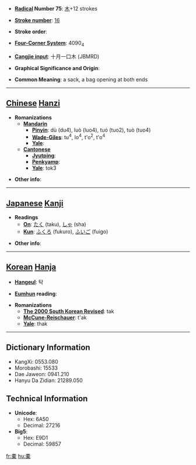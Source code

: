 * '''[[Wiktionary:Chinese radical index| Radical]] Number 75''': [[Wiktionary:Chinese radical index 木|木]]+12 strokes

* '''[[Wiktionary:Chinese total strokes index|Stroke number]]''': [[Wiktionary:Chinese total strokes index 16|16]]

* '''Stroke order''': 

* '''[[Wiktionary:Chinese four corner index|Four-Corner System]]''': 4090<sub>4</sub>

* '''[[Wiktionary:Chinese Cangjie index|Cangjie input]]''': 十月一口木 (JBMRD)

* '''Graphical Significance and Origin''': 

* '''Common Meaning''': a sack, a bag opening at both ends

----

== [[Chinese]] [[Hanzi]] ==

* '''Romanizations'''
** '''[[Mandarin]]'''
*** '''[[Pinyin]]''': dù (du4), luò (luo4), tuó (tuo2), tuò (tuo4)
*** '''[[Wade-Giles]]''': tu<sup>4</sup>, lo<sup>4</sup>, t'o<sup>2</sup>, t'o<sup>4</sup>
*** '''[[Yale]]''': 
** '''[[Cantonese]]'''
*** '''[[Jyutping]]''':
*** '''[[Penkyamp]]''': 
*** '''[[Yale]]''': tok3

* '''Other info''': 

----

== [[Japanese]] [[Kanji]] ==

* '''Readings'''
** '''[[On]]''': [[たく]] (taku), [[しゃ]] (sha)
** '''[[Kun]]''': [[ふくろ]] (fukuro), [[ふいご]] (fuigo)

* '''Other info''':  

----

== [[Korean]] [[Hanja]] ==

* '''[[Hangeul]]''': 탁

* '''[[Eumhun]] reading''': 

* '''Romanizations'''
** '''[[The 2000 South Korean Revised Romanization|The 2000 South Korean Revised]]''': tak
** '''[[McCune-Reischauer]]''': t'ak
** '''[[Yale]]''': thak

----

== Dictionary Information ==

* KangXi: 0553.080
* Morobashi: 15533
* Dae Jaweon: 0941.210
* Hanyu Da Zidian: 21289.050

== Technical Information ==

* '''Unicode''':
** Hex: 6A50
** Decimal: 27216
* '''Big5''':
** Hex: E9D1
** Decimal: 59857

[[fr:橐]]
[[hu:橐]]